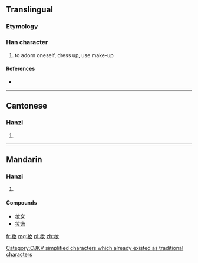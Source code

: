 {{xsee|[[妝]]|[[粧]]''' (different character in Japan)''' }}

==Translingual==

===Etymology===
{{Han simp|妝|f=爿|t=丬}}

===Han character===
{{Han char|rn=38|rad=女|as=03|sn=6|four=|canj=中一女 (LMV)|ids=⿰[[丬]][[女]]}}

# to adorn oneself, dress up, use make-up

====References====
* {{Han ref|kx=0256.041|hdz=21027.070|uh=5986|ud=22918}}

----

==Cantonese==

===Hanzi===
{{yue-hanzi|jyut=zong1|y=jong1|tra=妝}}

# {{defn|lang=yue|sort=女03}}

----

==Mandarin==

===Hanzi===
{{cmn-hanzi|tra=妝|pin=[[zhuāng]] ([[zhuang1]])|wg=chuang<sup>1</sup>}}

# {{defn|lang=cmn|sort=女03}}

====Compounds====
* [[妆奁]]
* [[妆饰]]

[[Category:CJKV simplified characters which already existed as traditional characters]]

[[fr:妆]]
[[mg:妆]]
[[pl:妆]]
[[zh:妆]]